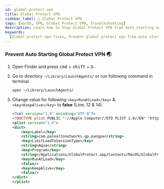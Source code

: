 ```yaml
---
id: global-protect-vpn
title: Global Protect VPN
sidebar_label: 🔑 Global Protect VPN
tags: [macOS, VPN, Global Protect VPN, Troubleshooting]
description: Learn how to Stop Global Protect VPN from auto starting on boot and auto start after force quiting on macOS.
keywords:
  [Global protect vpn fixes, Prevent global protect vpn from auto starting]
---
```


### Prevent Auto Starting Global Protect VPN 🌏

1. Open Finder and press <kbd>cmd</kbd> + <kbd>shift</kbd> + <kbd>G</kbd> .
2. Go to directory `~/Library/LaunchAgents/` or run following command in terminal.

   ```bash
   open ~/Library/LaunchAgents/
   ```

3. Change value for following `<key>RunAtLoad</key>` & `<key>KeepAlive</key>` to **false** (Line. 12 & 14).

   ```xml {12,14} showLineNumbers
   <?xml version="1.0" encoding="UTF-8"?>
   <!DOCTYPE plist PUBLIC "-//Apple Computer//DTD PLIST 1.0//EN" "http://www.apple.com/DTDs/PropertyList-1.0.dtd">
   <plist version="1.0">
   <dict>
       <key>Label</key>
       <string>com.paloaltonetworks.gp.pangpa</string>
       <key>LimitLoadToSessionType</key>
       <string>Aqua</string>
       <key>Program</key>
       <string>/Applications/GlobalProtect.app/Contents/MacOS/GlobalProtect</string>
       <key>RunAtLoad</key>
       <false/>
       <key>KeepAlive</key>
       <false/>
   </dict>
   </plist>
   ```
